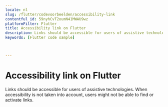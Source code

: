 ```yaml
---
locale: nl
slug: /flutter/codevoorbeelden/accessibility-link
contentful_id: 59nyhCvT2oumN41MWAU9wz
platformFilter: Flutter
title: Accessibility link on Flutter
description: Links should be accessible for users of assistive technologies.
keywords: [Flutter code sample]


	
---
```


# Accessibility link on Flutter

Links should be accessible for users of assistive technologies. When accessibility is not taken into account, users might not be able to find or activate links.

<CodeSample id="accessibility-link" locale="nl" platform="flutter"/>
